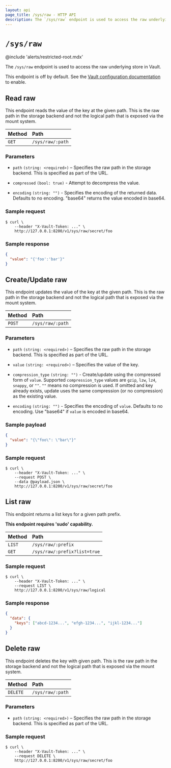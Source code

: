 ```yaml
---
layout: api
page_title: /sys/raw - HTTP API
description: The `/sys/raw` endpoint is used to access the raw underlying store in Vault.
---
```


# `/sys/raw`

@include 'alerts/restricted-root.mdx'

The `/sys/raw` endpoint is used to access the raw underlying store in Vault.

This endpoint is off by default. See the
[Vault configuration documentation](/vault/docs/configuration) to
enable.

## Read raw

This endpoint reads the value of the key at the given path. This is the raw path
in the storage backend and not the logical path that is exposed via the mount
system.

| Method | Path             |
| :----- | :--------------- |
| `GET`  | `/sys/raw/:path` |

### Parameters

- `path` `(string: <required>)` – Specifies the raw path in the storage backend.
  This is specified as part of the URL.

- `compressed` `(bool: true)` - Attempt to decompress the value.

- `encoding` `(string: "")` - Specifies the encoding of the returned data. Defaults to no encoding.
  "base64" returns the value encoded in base64.

### Sample request

```shell-session
$ curl \
    --header "X-Vault-Token: ..." \
    http://127.0.0.1:8200/v1/sys/raw/secret/foo
```

### Sample response

```json
{
  "value": "{'foo':'bar'}"
}
```

## Create/Update raw

This endpoint updates the value of the key at the given path. This is the raw
path in the storage backend and not the logical path that is exposed via the
mount system.

| Method | Path             |
| :----- | :--------------- |
| `POST`  | `/sys/raw/:path` |

### Parameters

- `path` `(string: <required>)` – Specifies the raw path in the storage backend.
  This is specified as part of the URL.

- `value` `(string: <required>)` – Specifies the value of the key.

- `compression_type` `(string: "")` - Create/update using the compressed form of `value`. Supported `compression_type`
  values are `gzip`, `lzw`, `lz4`, `snappy`, or `""`. `""` means no compression is used. If omitted and key already exists,
  update uses the same compression (or no compression) as the existing value.

- `encoding` `(string: "")` - Specifies the encoding of `value`. Defaults to no encoding.
  Use "base64" if `value` is encoded in base64.

### Sample payload

```json
{
  "value": "{\"foo\": \"bar\"}"
}
```

### Sample request

```shell-session
$ curl \
    --header "X-Vault-Token: ..." \
    --request POST \
    --data @payload.json \
    http://127.0.0.1:8200/v1/sys/raw/secret/foo
```

## List raw

This endpoint returns a list keys for a given path prefix.

**This endpoint requires 'sudo' capability.**

| Method | Path                         |
| :----- | :--------------------------- |
| `LIST` | `/sys/raw/:prefix`           |
| `GET`  | `/sys/raw/:prefix?list=true` |

### Sample request

```shell-session
$ curl \
    --header "X-Vault-Token: ..." \
    --request LIST \
    http://127.0.0.1:8200/v1/sys/raw/logical
```

### Sample response

```json
{
  "data": {
    "keys": ["abcd-1234...", "efgh-1234...", "ijkl-1234..."]
  }
}
```

## Delete raw

This endpoint deletes the key with given path. This is the raw path in the
storage backend and not the logical path that is exposed via the mount system.

| Method   | Path             |
| :------- | :--------------- |
| `DELETE` | `/sys/raw/:path` |

### Parameters

- `path` `(string: <required>)` – Specifies the raw path in the storage backend.
  This is specified as part of the URL.

### Sample request

```shell-session
$ curl \
    --header "X-Vault-Token: ..." \
    --request DELETE \
    http://127.0.0.1:8200/v1/sys/raw/secret/foo
```
